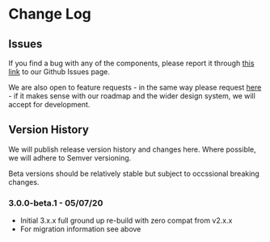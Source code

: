 <Meta title="ChangeLog" />

# Change Log

## Issues

If you find a bug with any of the components, please report it through [this link](https://github.com/reapit/foundations/issues/new?assignees=&labels=bug%2C+needs-triage%2C+elements&template=bug_report.md&title=) to our Github Issues page.

We are also open to feature requests - in the same way please request [here](https://github.com/reapit/foundations/issues/new?assignees=&labels=external-request%2C+needs-triage%2C+elements&template=feature_request.md&title=) - if it makes sense with our roadmap and the wider design system, we will accept for development.

## Version History

We will publish release version history and changes here. Where possible, we will adhere to Semver versioning. 

Beta versions should be relatively stable but subject to occssional breaking changes.

### **3.0.0-beta.1 - 05/07/20**
  - Initial 3.x.x full ground up re-build with zero compat from v2.x.x
  - For migration information see above